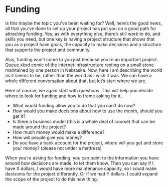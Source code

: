 # Funding

Is this maybe the topic you've been waiting for? Well, here's the good news, all that you've done to set up your project has put you on a good path for attracting funding. Yes, as with everything else, there's still work to do, and skills you need, but one key is having a project structure that shows that you as a project have goals, the capacity to make decisions and a structure that supports the project and community.

Alas, funding won't come to you just because you're an important project. Queue xkxd comic of the internet infrastructure resting on a small stone maintained by one person in Nebraska. Now, here I am describing the world as it seems to be, rather than the world as I wish it was. We can have a whole different conversation about that, but let's start where we are. 

Here of course, we again start with questions. This will help you decide where to look for funding and how to frame asking for it. 

* What would funding allow you to do that you can't do now?
* How would you make decisions about how to use the month, should you get it?
* Is there a business model (this is a whole deal of course) that can be made around the project?
* How much money would make a difference? 
* How will people give you money? 
* Do you have a bank account for the project, where will you get and store your money? (please not under a mattress)

When you're asking for funding, you can point to the information you have around how decisions are made, to let them know. Then you can say if I have X dollars, I would have more maintenance capacity, so I could make decisions for the project differently. Or if we had Y dollars, I could expand the scope of the project to do this new thing. 

